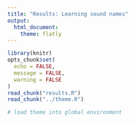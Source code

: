 ```yaml
---
title: "Results: Learning sound names"
output:
  html_document:
    theme: flatly
---
```


```r
library(knitr)
opts_chunk$set(
  echo = FALSE,
  message = FALSE,
  warning = FALSE
)
read_chunk("results.R")
read_chunk("../theme.R")
```

```r
# load theme into global environment
```

```r
```

```r
```
